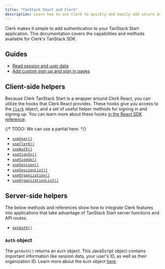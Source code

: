 ```yaml
---
title: "TanStack Start and Clerk"
description: Learn how to use Clerk to quickly and easily add secure authentication and user management to your TanStack Start application.
---
```


Clerk makes it simple to add authentication to your TanStack Start application. This documentation covers the capabilities and methods available for Clerk's TanStack SDK.

## Guides

- [Read session and user data](/docs/references/tanstack-start/read-session-data)
- [Add custom sign up and sign in pages](/docs/references/tanstack-start/custom-signup-signin-pages)

## Client-side helpers

Because Clerk TanStack Start is a wrapper around Clerk React, you can utilize the hooks that Clerk React provides. These hooks give you access to the [`Clerk`](/docs/references/javascript/clerk/clerk) object, and a set of useful helper methods for signing in and signing up. You can learn more about these hooks [in the React SDK reference](/docs/references/react/overview).

{/* TODO: We can use a partial here. */}

- [`useUser()`](/docs/references/react/use-user)
- [`useClerk()`](/docs/references/react/use-clerk)
- [`useAuth()`](/docs/references/react/use-auth)
- [`useSignIn()`](/docs/references/react/use-sign-in)
- [`useSignUp()`](/docs/references/react/use-sign-up)
- [`useSession()`](/docs/references/react/use-session)
- [`useSessionList()`](/docs/references/react/use-session-list)
- [`useOrganization()`](/docs/references/react/use-organization)
- [`useOrganizationList()`](/docs/references/react/use-organization-list)

## Server-side helpers

The below methods and references show how to integrate Clerk features into applications that take advantage of TanStack Start server functions and API routes.

- [`getAuth()`](/docs/references/tanstack-start/get-auth)

### `Auth` object

The `getAuth()` returns an `Auth` object. This JavaScript object contains important information like session data, your user's ID, as well as their organization ID. Learn more about the `Auth` object [here](/docs/references/nextjs/auth-object).
